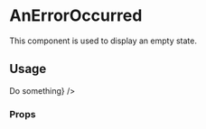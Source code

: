 <!--- AnErrorOccurred.stories.mdx --->


<Meta title="components/AnErrorOccurred" />

# AnErrorOccurred

This component is used to display an empty state.

## Usage

<Canvas>
  <Story name="base">
    <Main>
      <AnErrorOccurred
        content={{
          id: 'app.components.EmptyStateLayout.content-document',
          defaultMessage: 'An error occurred',
        }}
        action={<Button>Do something</Button>}
      />
    </Main>
  </Story>
</Canvas>

### Props

<ArgsTable of={AnErrorOccurred} />
